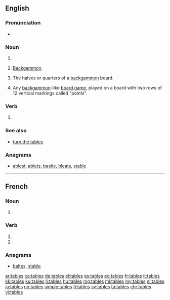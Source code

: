 ==English==

===Pronunciation===
* {{audio|en-us-tables.ogg|Audio (US)|lang=en}}

===Noun===
{{head|en|plural}}

# {{plural of|table|lang=en}}
# {{context|plural only|lang=en}} [[backgammon|Backgammon]].
# {{context|plural only|backgammon|lang=en}} The halves or quarters of a [[backgammon]] board.
# {{context|plural only|lang=en}} Any [[backgammon]]-like [[board game]], played on a board with two rows of 12 vertical markings called "points".

===Verb===
{{head|en}}

# {{en-third-person singular of|table}}

===See also===
* [[turn the tables]]

===Anagrams===
* [[ablest#English|ablest]], [[ablets#English|ablets]], [[bastle#English|bastle]], [[bleats#English|bleats]], [[stable#English|stable]]

----

==French==

===Noun===
{{head|fr|plural|g=f-p}}

# {{plural of|table|lang=fr}}

===Verb===
{{fr-verb-form}}

# {{conjugation of|tabler||2|s|pres|ind|lang=fr}}
# {{conjugation of|tabler||2|s|pres|sub|lang=fr}}

===Anagrams===
* [[baltes#French|baltes]], [[stable#French|stable]]

[[ar:tables]]
[[ca:tables]]
[[de:tables]]
[[el:tables]]
[[es:tables]]
[[eo:tables]]
[[fr:tables]]
[[it:tables]]
[[kk:tables]]
[[ku:tables]]
[[li:tables]]
[[hu:tables]]
[[mg:tables]]
[[ml:tables]]
[[my:tables]]
[[nl:tables]]
[[ja:tables]]
[[no:tables]]
[[simple:tables]]
[[fi:tables]]
[[sv:tables]]
[[ta:tables]]
[[chr:tables]]
[[vi:tables]]